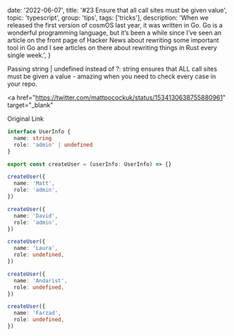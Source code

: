 
  date: '2022-06-07',
  title: '#23 Ensure that all call sites must be given value',
  topic: 'typescript',
  group: 'tips',
  tags: ['tricks'],
  description:
    'When we released the first version of cosmOS last year, it was written in Go. Go is a wonderful programming language, but it’s been a while since I’ve seen an article on the front page of Hacker News about rewriting some important tool in Go and I see articles on there about rewriting things in Rust every single week.',
}


Passing string | undefined instead of ?: string ensures that ALL call sites must be given a value - amazing when you need to check every case in your repo.

<a
  href="https://twitter.com/mattpocockuk/status/1534130638755880961"
  target="_blank"
>
  Original Link
</a>

```ts
interface UserInfo {
  name: string
  role: 'admin' | undefined
}

export const createUser = (userInfo: UserInfo) => {}

createUser({
  name: 'Matt',
  role: 'admin',
})

createUser({
  name: 'David',
  role: 'admin',
})

createUser({
  name: 'Laura',
  role: undefined,
})

createUser({
  name: 'Andarist',
  role: undefined,
})

createUser({
  name: 'Farzad',
  role: undefined,
})
```
